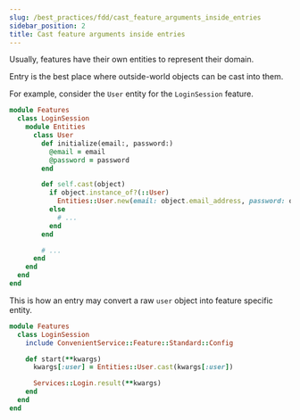 ```yaml
---
slug: /best_practices/fdd/cast_feature_arguments_inside_entries
sidebar_position: 2
title: Cast feature arguments inside entries
---
```


Usually, features have their own entities to represent their domain.

Entry is the best place where outside-world objects can be cast into them.

For example, consider the `User` entity for the `LoginSession` feature.

```ruby
module Features
  class LoginSession
    module Entities
      class User
        def initialize(email:, password:)
          @email = email
          @password = password
        end

        def self.cast(object)
          if object.instance_of?(::User)
            Entities::User.new(email: object.email_address, password: object.encrypted_password)
          else
            # ...
          end
        end

        # ...
      end
    end
  end
end
```

This is how an entry may convert a raw `user` object into feature specific entity.

```ruby
module Features
  class LoginSession
    include ConvenientService::Feature::Standard::Config

    def start(**kwargs)
      kwargs[:user] = Entities::User.cast(kwargs[:user])

      Services::Login.result(**kwargs)
    end
  end
end
```
